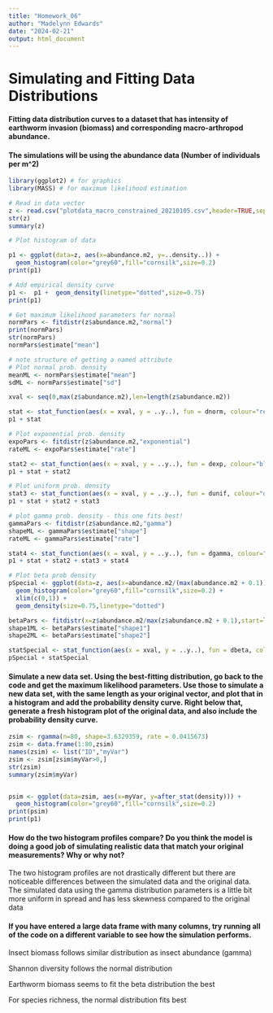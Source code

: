 ```yaml
---
title: "Homework_06"
author: "Madelynn Edwards"
date: "2024-02-21"
output: html_document
---
```


# Simulating and Fitting Data Distributions
#### Fitting data distribution curves to a dataset that has intensity of earthworm invasion (biomass) and corresponding macro-arthropod abundance.

#### The simulations will be using the abundance data (Number of individuals per m^2)

```r
library(ggplot2) # for graphics
library(MASS) # for maximum likelihood estimation

# Read in data vector
z <- read.csv("plotdata_macro_constrained_20210105.csv",header=TRUE,sep=",")
str(z)
summary(z)

# Plot histogram of data

p1 <- ggplot(data=z, aes(x=abundance.m2, y=..density..)) +
  geom_histogram(color="grey60",fill="cornsilk",size=0.2) 
print(p1)

# Add empirical density curve
p1 <-  p1 +  geom_density(linetype="dotted",size=0.75)
print(p1)

# Get maximum likelihood parameters for normal
normPars <- fitdistr(z$abundance.m2,"normal")
print(normPars)
str(normPars)
normPars$estimate["mean"] 

# note structure of getting a named attribute
# Plot normal prob. density
meanML <- normPars$estimate["mean"]
sdML <- normPars$estimate["sd"]

xval <- seq(0,max(z$abundance.m2),len=length(z$abundance.m2))

stat <- stat_function(aes(x = xval, y = ..y..), fun = dnorm, colour="red", n = length(z$abundance.m2), args = list(mean = meanML, sd = sdML))
p1 + stat

# Plot exponential prob. density
expoPars <- fitdistr(z$abundance.m2,"exponential")
rateML <- expoPars$estimate["rate"]

stat2 <- stat_function(aes(x = xval, y = ..y..), fun = dexp, colour="blue", n = length(z$abundance.m2), args = list(rate=rateML))
p1 + stat + stat2

# Plot uniform prob. density
stat3 <- stat_function(aes(x = xval, y = ..y..), fun = dunif, colour="darkgreen", n = length(z$abundance.m2), args = list(min=min(z$abundance.m2), max=max(z$abundance.m2)))
p1 + stat + stat2 + stat3

# plot gamma prob. density - this one fits best!
gammaPars <- fitdistr(z$abundance.m2,"gamma")
shapeML <- gammaPars$estimate["shape"]
rateML <- gammaPars$estimate["rate"]

stat4 <- stat_function(aes(x = xval, y = ..y..), fun = dgamma, colour="brown", n = length(z$abundance.m2), args = list(shape=shapeML, rate=rateML))
p1 + stat + stat2 + stat3 + stat4

# Plot beta prob density
pSpecial <- ggplot(data=z, aes(x=abundance.m2/(max(abundance.m2 + 0.1)), y=..density..)) +
  geom_histogram(color="grey60",fill="cornsilk",size=0.2) + 
  xlim(c(0,1)) +
  geom_density(size=0.75,linetype="dotted")

betaPars <- fitdistr(x=z$abundance.m2/max(z$abundance.m2 + 0.1),start=list(shape1=1,shape2=2),"beta")
shape1ML <- betaPars$estimate["shape1"]
shape2ML <- betaPars$estimate["shape2"]

statSpecial <- stat_function(aes(x = xval, y = ..y..), fun = dbeta, colour="orchid", n = length(z$abundance.m2), args = list(shape1=shape1ML,shape2=shape2ML))
pSpecial + statSpecial

```

#### Simulate a new data set. Using the best-fitting distribution, go back to the code and get the maximum likelihood parameters. Use those to simulate a new data set, with the same length as your original vector, and plot that in a histogram and add the probability density curve. Right below that, generate a fresh histogram plot of the original data, and also include the probability density curve.

```r
zsim <- rgamma(n=80, shape=3.6329359, rate = 0.0415673)
zsim <- data.frame(1:80,zsim)
names(zsim) <- list("ID","myVar")
zsim <- zsim[zsim$myVar>0,]
str(zsim)
summary(zsim$myVar)


psim <- ggplot(data=zsim, aes(x=myVar, y=after_stat(density))) +
  geom_histogram(color="grey60",fill="cornsilk",size=0.2) 
print(psim)
print(p1)
```


#### How do the two histogram profiles compare? Do you think the model is doing a good job of simulating realistic data that match your original measurements? Why or why not?

The two histogram profiles are not drastically different but there are noticeable differences between the simulated data and the original data. The simulated data using the gamma distribution parameters is a little bit more uniform in spread and has less skewness compared to the original data

#### If you have entered a large data frame with many columns, try running all of the code on a different variable to see how the simulation performs.

Insect biomass follows similar distribution as insect abundance (gamma)

Shannon diversity follows the normal distribution

Earthworm biomass seems to fit the beta distribution the best

For species richness, the normal distribution fits best
